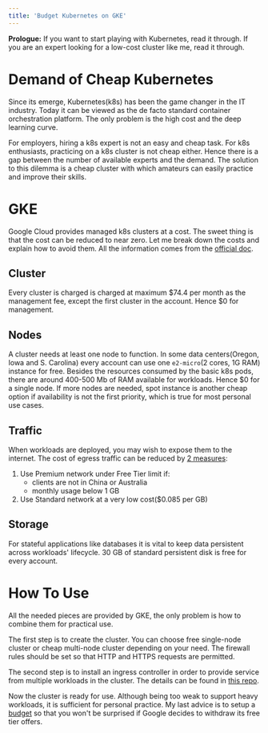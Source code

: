```yaml
---
title: 'Budget Kubernetes on GKE'
---
```


**Prologue:** If you want to start playing with Kubernetes, read it through. If
you are an expert looking for a low-cost cluster like me, read it through.

# Demand of Cheap Kubernetes

Since its emerge, Kubernetes(k8s) has been the game changer in the IT industry.
Today it can be viewed as the de facto standard container orchestration
platform. The only problem is the high cost and the deep learning curve.

For employers, hiring a k8s expert is not an easy and cheap task. For k8s
enthusiasts, practicing on a k8s cluster is not cheap either. Hence there is a
gap between the number of available experts and the demand. The solution to this
dilemma is a cheap cluster with which amateurs can easily practice and improve
their skills.

# GKE

Google Cloud provides managed k8s clusters at a cost. The sweet thing is that
the cost can be reduced to near zero. Let me break down the costs and explain
how to avoid them. All the information comes from the [official
doc][gce-free-limit].

## Cluster

Every cluster is charged is charged at maximum $74.4 per month as the management
fee, except the first cluster in the account. Hence $0 for management.

## Nodes

A cluster needs at least one node to function. In some data centers(Oregon, Iowa
and S. Carolina) every account can use one `e2-micro`(2 cores, 1G RAM) instance
for free. Besides the resources consumed by the basic k8s pods, there are around
400-500 Mb of RAM available for workloads. Hence $0 for a single node. If more
nodes are needed, spot instance is another cheap option if availability is not
the first priority, which is true for most personal use cases.

## Traffic

When workloads are deployed, you may wish to expose them to the internet. The
cost of egress traffic can be reduced by [2 measures][gce-network-pricing]:

1. Use Premium network under Free Tier limit if:
   - clients are not in China or Australia
   - monthly usage below 1 GB
1. Use Standard network at a very low cost($0.085 per GB)

## Storage

For stateful applications like databases it is vital to keep data persistent
across workloads' lifecycle. 30 GB of standard persistent disk is free for every
account.

# How To Use

All the needed pieces are provided by GKE, the only problem is how to combine
them for practical use.

The first step is to create the cluster. You can choose free single-node cluster
or cheap multi-node cluster depending on your need. The firewall rules should be
set so that HTTP and HTTPS requests are permitted.

The second step is to install an ingress controller in order to provide service
from multiple workloads in the cluster. The details can be found in [this
repo][cluster].

Now the cluster is ready for use. Although being too weak to support heavy
workloads, it is sufficient for personal practice. My last advice is to setup a
[budget][gce-budget] so that you won't be surprised if Google decides to
withdraw its free tier offers.

[gce-free-limit]:
  https://cloud.google.com/free/docs/gcp-free-tier/#free-tier-usage-limits
[gce-network-pricing]: https://cloud.google.com/vpc/network-pricing
[cluster]: https://github.com/onichandame/cluster
[gce-budget]:
  https://cloud.google.com/blog/topics/developers-practitioners/protect-your-google-cloud-spending-budgets
